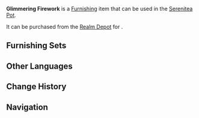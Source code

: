 {{Furnishing Infobox
|id             = 372483
|image          = Item Glimmering Firework.png
|category       = Landform
|subcategory    = Shrub
|quality        = 3
|adeptal_energy = 20
|load           = 50
|reduced_load   = 50
|description    = A shrub with azure leaves spreading out like fireworks. The two white flowers at its center give off a most welcome fragrance, and it is said that when those who have had their fill of strong wine smell it, they shall be reminded of the forest in summer and the cool night wind. And as for those who do so after enjoying some tea, they will think of the outer wilds in early spring, filled with vitality.
|mention        = 
|blueprint      = 
|source1        = [[Realm Depot]]
}}
'''Glimmering Firework''' is a [[Furnishing]] item that can be used in the [[Serenitea Pot]].

It can be purchased from the [[Realm Depot]] for {{Item|Realm Currency|30|x=80}}.

==Furnishing Sets==
{{Craft Usage}}

==Other Languages==
{{Other Languages
|en      = Glimmering Firework
|zhs     = 「水光的焰火」
|zhs_rm  = "Shuǐguāng de Yànhuǒ"
|zht     = 「水光的焰火」
|zht_rm  = "Shuǐguāng de Yànhuǒ"
|zh_tl   = 
|ja      = 「水光の煙火」
|ja_rm   = "Suikou no Hanabi"{{Assumed}}
|ja_tl   = 
|ko      = 「물빛의 불꽃」
|ko_rm   = "Mulbit-ui Bulkkot"
|ko_tl   = "Aquamarine Firework"
|es      = Pirotecnia resplandeciente
|es_tl   = Resplendent Pyrotechnics
|fr      = «&nbsp;Feu d'artifice scintillant&nbsp;»
|fr_tl   = "Sparkling Firework"
|ru      = Сияющий фейерверк
|ru_tl   = Glimmering Firework
|th      = "เพลิงเผาแผ่วใส"
|th_rm   = 
|th_tl   = 
|vi      = Ngọn Lửa Sắc Nước
|vi_tl   = 
|de      = „Funkelndes Feuer“
|de_tl   = 
|id      = Percikan Api di Perairan
|id_tl   = Fire Sparks in the Water
|pt      = Fogos de Artifício da Água Reluzente
|pt_tl   = 
|tr      = Parıldayan Havai Fişek
|tr_tl   = 
|it      = Lucentezza pirotecnica
|it_tl   = Pyrotechnic Shine
}}

==Change History==
{{Change History|3.5}}

==Navigation==
{{Furnishing Navbox|exterior}}